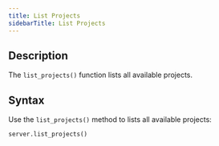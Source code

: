 ```yaml
---
title: List Projects
sidebarTitle: List Projects
---
```


## Description

The `list_projects()` function lists all available projects.

## Syntax

Use the `list_projects()` method to lists all available projects:

```python
server.list_projects()
```
